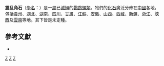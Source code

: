 {{Automatic Taxobox
| taxon = Sinoceras
| authority = Shimizu et al., 1935
| fossil_range = {{fossilrange|460.9|452|[[奧陶紀|奧陶紀]]}}<ref name="Fossilworks">{{Cite web |url = http://fossilworks.org/bridge.pl?a=taxonInfo&taxon_no=98725 |title = Fossilworks: Sinoceras |language = en |accessdate = 2018-05-14 }}</ref>
| image = Sinoceras China 01.jpg
| image_caption = 
| subdivision_ranks = [[種|種]]
| subdivision = 
}} 

'''震旦角石'''（[[學名|學名]]：{{lang|la|'''''Sinoceras'''''}}）是一[[屬|屬]]已[[滅絕|滅絕]]的[[鸚鵡螺亞綱|鸚鵡螺類]]。牠們的[[化石|化石]]廣泛分佈在[[中國|中國]]各地，包括[[貴州|貴州]]、[[湖北|湖北]]、[[湖南|湖南]]、[[四川|四川]]、[[甘肅|甘肅]]、[[江蘇|江蘇]]、[[安徽|安徽]]、[[山西|山西]]、[[西藏|西藏]]、[[新疆|新疆]]、[[浙江|浙江]]、[[陝西|陝西]]及[[雲南|雲南]]等地。其下皆是未定種。

== 參考文獻 ==
{{reflist}}
* {{Cite journal en|author=Sepkoski, J.J. Jr.|year=2002|title=A compendium of fossil marine animal genera|journal=Bulletins of American Paleontology|volume=363|pages=1–560|url=http://strata.geology.wisc.edu/jack/showgenera.php?taxon=231&rank=class|access-date=2009-12-28|archive-date=2016-02-25|archive-url=https://web.archive.org/web/20160225225905/http://strata.geology.wisc.edu/jack/showgenera.php?taxon=231&rank=class|dead-url=no}}

{{古生物小作品}}
{{頭足綱小作品}}
{{Taxonbar}}
[[Category:直角石科|Z]]
[[Category:奧陶紀動物|Z]]
[[Category:_1935年描述的分类群|Z]]